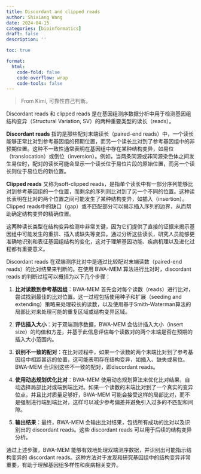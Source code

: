 ```yaml
---
title: Discordant and clipped reads
author: Shixiang Wang
date: 2024-04-15
categories: [bioinformatics]
draft: false
description: ''

toc: true

format:
  html:
    code-fold: false
    code-overflow: wrap
    code-tools: false
---
```


> From Kimi, 可靠性自己判断。

Discordant reads 和 clipped reads 是在基因组测序数据分析中用于检测基因组结构变异（Structural Variation, SV）的两种重要类型的读长（reads）。

**Discordant reads** 指的是那些配对末端读长（paired-end reads）中，一个读长能够正常比对到参考基因组的预期位置，而另一个读长比对到了参考基因组中的非预期位置。这种不一致性通常表明在基因组中存在某种结构变异，如易位（translocation）或倒位（inversion）。例如，当两条同源或非同源染色体之间发生易位时，配对的读长可能会显示一个读长位于易位片段的原始位置，而另一个读长则位于易位后的新位置。

**Clipped reads** 又称为soft-clipped reads，是指单个读长中有一部分序列能够比对到参考基因组的一个位置，而剩余的序列则比对到了另一个不同的位置。这种读长表明在比对的两个位置之间可能发生了某种结构变异，如插入（insertion）。Clipped reads中的缺口（gap）或不匹配部分可以揭示插入序列的边界，从而帮助确定结构变异的精确位置。

这两种读长类型在结构变异检测中非常关键，因为它们提供了直接的证据来揭示基因组中可能发生的重排、插入或缺失等变异。通过分析这些读长，研究人员能够更准确地识别和表征基因组结构的变化，这对于理解基因功能、疾病机理以及进化过程都有重要意义。

Discordant reads 在双端测序比对中是通过比较配对末端读数（paired-end reads）的比对结果来判断的。在使用 BWA-MEM 算法进行比对时，discordant reads 的判断过程可以概括为以下几个步骤：

1. **比对读数到参考基因组**：BWA-MEM 首先会对每个读数（reads）进行比对，尝试找到最佳的比对位置。这一过程包括使用种子和扩展（seeding and extending）策略来处理较长的读数，以及使用基于Smith-Waterman算法的局部比对来处理可能的重复区域或结构变异区域。

2. **评估插入大小**：对于双端测序数据，BWA-MEM 会估计插入大小（insert size）的均值和方差，并基于此信息评估每个读数对的两个末端是否在预期的插入大小范围内。

3. **识别不一致的配对**：在比对过程中，如果一个读数的两个末端比对到了参考基因组中相距甚远的位置，这可能表明存在结构变异，如插入、缺失或易位。BWA-MEM 会识别这些不一致的配对，即discordant reads。

4. **使用动态规划优化比对**：BWA-MEM 使用动态规划算法来优化比对结果，自动选择局部比对或端到端比对。如果一个读数的末端比对到了一个真实的变异位点，并且比对质量足够好，BWA-MEM 可能会接受这样的局部比对，而不是强制进行端到端比对，这样可以减少参考偏差并避免引入过多的不匹配和间隙。

5. **输出结果**：最终，BWA-MEM 会输出比对结果，包括所有成功的比对以及识别出的 discordant reads。这些 discordant reads 可以用于后续的结构变异分析。

通过上述步骤，BWA-MEM 能够有效地处理双端测序数据，并识别出可能指示结构变异的 discordant reads。这种方法对于发现和研究基因组中的结构变异非常重要，有助于理解基因组多样性和疾病相关变异。